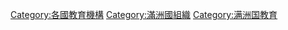 [[Category:各國教育機構|Category:各國教育機構]]
[[Category:滿洲國組織|Category:滿洲國組織]]
[[Category:满洲国教育|Category:满洲国教育]]